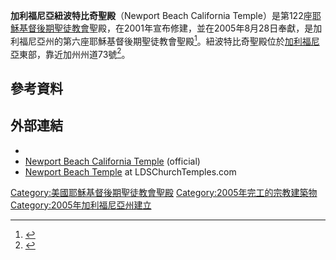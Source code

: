{{Infobox religious building
| 名字 = 加利福尼亚州紐波特比奇聖殿
| 圖片 = Newport Beach LDSTemple.JPG
| 圖片說明 = Newport Beach California Temple
| 地圖 =
| 地圖尺寸 =
| 地圖說明 =
| 坐標 = {{coord|33|37|46.0|N|117|50|56.0|W|type:landmark_region:US|display=title}}
| 宗教 = [[基督教|基督教]]
| 位置 =
| 神 =
| 宗教禮儀 =
| 派別 = [[耶穌基督後期聖徒教會|耶穌基督後期聖徒教會]]
| 節日 =
| 小區 =
| 分區 =
| 基層政權 = [[新港灘|紐波特比奇]]
| 區 =
| 領地 =
| 地方行政區 =
| 州 = [[加利福尼亚州|加利福尼亚州]]
| 省 =
| 地區 =
| 國家 = [[美國|美國]]
| 行政 =
| 開光年份 =
| 狀態 =
| 傳統稱號 =
| 所有者 =
| 領導 =
| 婆多羅迦 =
| 主保聖人 =
| 官方網站 =
| 建築師 =
| 建築類型 =
| 建築風格 = [[现代建築|现代式]]
| 建築材料 =
| 建立者 =
| 資助者 =
| 總承包商 =
| 建立日期 =
| 奠基 = 2003年8月15日由杜安·杰拉德長老主待
| 竣工 = 2005年8月28日由戈登·興格萊會長奉獻
| 建設成本 =
| 毀壞 =
| 正立面朝向 =
| 容納人數 =
| 長度 =
| 寬度 =
| 中殿寬度 =
| 內部面積 = 1654平方公尺
| 最高高度 =
| 穹頂 =
| 外穹頂高度 =
| 內穹頂高度 =
| 外穹頂直徑 =
| 內穹頂直徑 =
| 宣禮塔 =
| 宣禮塔高度 =
| 尖塔 =
| 尖塔高度 = 27公尺
| 場地面積 = 3.6公頃
| 寺廟 =
| 紀念碑 =
| 神社 =
| 碑銘 =
| 海拔 =
| 官方名稱1 =
| 類型1 =
| 標準1 =
| 指定日期1 =
| 父列表1 =
| 參考編號1 =
| 官方名稱2 =
| 類型2 =
| 標準2 =
| 指定日期2 =
| 父列表2 = 
| 參考編號2 = 122
}}

'''加利福尼亞紐波特比奇聖殿'''（Newport Beach California Temple）是第122座[[耶穌基督後期聖徒教會|耶穌基督後期聖徒教會]]聖殿，在2001年宣布修建，並在2005年8月28日奉獻，是加利福尼亞州的第六座耶穌基督後期聖徒教會聖殿<ref>{{cite web|last1=Penrod|first1=Sam|title=LDS Temple Dedicated in Newport Beach|url=http://www.ksl.com/?nid=148&sid=99607|website=ksl.com|publisher=[[KSL-TV|KSL-TV]]|accessdate=December 29, 2014|date=August 28, 2005|archive-date=2016-03-03|archive-url=https://web.archive.org/web/20160303235343/http://www.ksl.com/?nid=148&sid=99607|dead-url=no}}</ref>。紐波特比奇聖殿位於[[紐波特比奇_(加利福尼亞州)|加利福尼亞]]東部，靠近加州州道73號<ref>{{cite news|last1=Lobdell|first1=William|title=Mormons Pick Site, Give Details of Proposed Temple in Newport|url=http://articles.latimes.com/2001/jul/13/local/me-21852|accessdate=February 7, 2015|work=Los Angeles Times|date=July 13, 2001|archive-date=2015-02-07|archive-url=https://web.archive.org/web/20150207193617/http://articles.latimes.com/2001/jul/13/local/me-21852|dead-url=no}}</ref>。

==參考資料==
{{Reflist}}
==外部連結==
* {{commonscat-inline|Newport Beach California Temple}}
*[http://www.lds.org/church/temples/newport-beach-california Newport Beach California Temple]{{Wayback|url=http://www.lds.org/church/temples/newport-beach-california |date=20151022011121 }} (official)
*[http://www.ldschurchtemples.com/newportbeach/ Newport Beach Temple]{{Wayback|url=http://www.ldschurchtemples.com/newportbeach/ |date=20070322210815 }} at LDSChurchTemples.com

{{耶穌基督後期聖徒教會聖殿}}

[[Category:美國耶穌基督後期聖徒教會聖殿|Category:美國耶穌基督後期聖徒教會聖殿]]
[[Category:2005年完工的宗教建築物|Category:2005年完工的宗教建築物]]
[[Category:2005年加利福尼亞州建立|Category:2005年加利福尼亞州建立]]


{{Religion-buil-stub}}